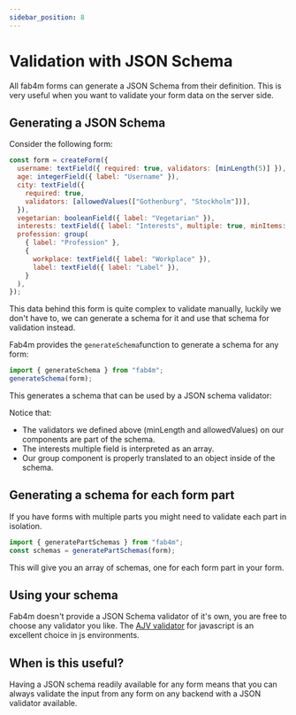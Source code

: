 ```yaml
---
sidebar_position: 8
---
```



# Validation with JSON Schema

All fab4m forms can generate a JSON Schema from their definition.
This is very useful when you want to validate your form data on the server side.

## Generating a JSON Schema

Consider the following form:

```jsx
const form = createForm({
  username: textField({ required: true, validators: [minLength(5)] }),
  age: integerField({ label: "Username" }),
  city: textField({
    required: true,
    validators: [allowedValues(["Gothenburg", "Stockholm"])],
  }),
  vegetarian: booleanField({ label: "Vegetarian" }),
  interests: textField({ label: "Interests", multiple: true, minItems: 2 }),
  profession: group(
    { label: "Profession" },
    {
      workplace: textField({ label: "Workplace" }),
      label: textField({ label: "Label" }),
    }
  ),
});
```

This data behind this form is quite complex to validate manually, luckily we don't have
to, we can generate a schema for it and use that schema for validation instead.

Fab4m provides the `generateSchema`function to generate a schema for any form:

```jsx
import { generateSchema } from "fab4m";
generateSchema(form);
```

This generates a schema that can be used by a JSON schema validator:

<Schema />

Notice that:
* The validators we defined above (minLength and allowedValues) on our components are part of the schema.
* The interests multiple field is interpreted as an array.
* Our group component is properly translated to an object inside of the schema.

## Generating a schema for each form part

If you have forms with multiple parts you might need to validate each part in
isolation.

```jsx
import { generatePartSchemas } from "fab4m";
const schemas = generatePartSchemas(form);
```

This will give you an array of schemas, one for each form part in your form.

## Using your schema

Fab4m doesn't provide a JSON Schema validator of it's own, you are free to choose
any validator you like. The [AJV validator](https://ajv.js.org/) for javascript is an
excellent choice in js environments.

## When is this useful?

Having a JSON schema readily available for any form means that you can always validate the input from any form on any backend with a JSON validator available.

